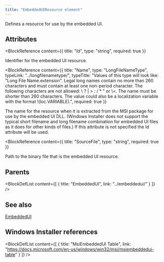 ```yaml
---
title: "EmbeddedUIResource element"
---
```



Defines a resource for use by the embedded UI.


## Attributes

<BlockWrapper>

  <BlockReference
    content={{
      title: "Id",
      type: "string",
      required: true
    }}
  >
  Identifier for the embedded UI resource.
  </BlockReference>

  <BlockReference
    content={{
      title: "Name",
      type: "LongFileNameType",
      typeLink: "../longfilenametype/",
      typeTitle: "Values of this type will look like: \"Long File Name.extension\". Legal long names contain no more than 260 characters and must contain at least one non-period character. The following characters are not allowed: \\ ? | > : / * \" or \\<. The name must be shorter than 260 characters. The value could also be a localization variable with the format !(loc.VARIABLE).",
      required: true
    }}
  >
  The name for the resource when it is extracted from the MSI package for use by the embedded UI DLL. (Windows
   Installer does not support the typical short filename and long filename combination for embedded UI files
   as it does for other kinds of files.) If this attribute is not specified the Id attribute will be used.
  </BlockReference>

  <BlockReference
    content={{
      title: "SourceFile",
      type: "string",
      required: true
    }}
  >
  Path to the binary file that is the embedded UI resource.
  </BlockReference>

</BlockWrapper>


## Parents

<BlockDefList content={[
    {
      title: "EmbeddedUI",
      link: "../embeddedui/"
    }
  ]}
/>

## See also
[EmbeddedUI](../embeddedui/)

## Windows Installer references

<BlockDefList content={[
    {
      title: "MsiEmbeddedUI Table",
      link: "https://docs.microsoft.com/en-us/windows/win32/msi/msiembeddedui-table"
    }
  ]}
/>

